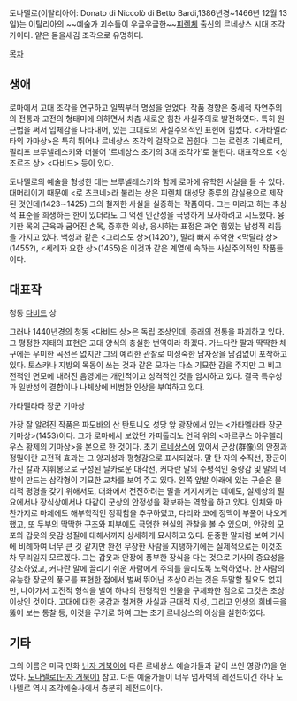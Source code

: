 도나텔로(이탈리아어: Donato di Niccolò di Betto Bardi,1386년경~1466년 12월 13일)는 이탈리아의 ~~예술가 괴수들이 우글우글한~~[[피렌체]] 출신의 르네상스 시대 조각가이다. 얕은 돋을새김 조각으로 유명하다.

[[목차]]

== 생애 ==
로마에서 고대 조각을 연구하고 일찍부터 명성을 얻었다. 작품 경향은 중세적 자연주의의 전통과 고전의 형태미에 의하면서 차츰 새로운 힘찬 사실주의로 발전하였다. 특히 원근법을 써서 입체감을 나타내어, 있는 그대로의 사실주의적인 표현에 힘썼다. <가타멜라타의 가마상>은 특히 뛰어나 르네상스 조각의 걸작으로 꼽힌다. 그는 로렌초 기베르티, 필리포 브루넬레스키와 더불어 '르네상스 초기의 3대 조각가'로 불린다. 대표작으로 <성 조르조 상> <다비드> 등이 있다.

도나텔로의 예술을 형성한 데는 브루넬레스키와 함께 로마에 유학한 사실을 들 수 있다. 대머리이기 때문에 <로 츠코네>라 불리는 상은 피렌체 대성당 종루의 감실용으로 제작된 것인데(1423∼1425) 그의 철저한 사실을 실증하는 작품이다. 그는 미라고 하는 추상적 표준을 희생하는 한이 있더라도 그 억센 인간성을 극명하게 묘사하려고 시도했다. 융기한 목의 근육과 굽어진 손목, 중후한 의상, 응시하는 표정은 과연 힘있는 남성적 리듬을 가지고 있다. 백성과 같은 <그리스도 상>(1420?), 말라 빠져 추악한 <막달라 상>(1455?), <세례자 요한 상>(1455)은 이것과 같은 계열에 속하는 사실주의적인 작품들이다.

== 대표작 ==

청동 [[다비드]] 상

그러나 1440년경의 청동 <다비드 상>은 독립 조상인데, 종래의 전통을 파괴하고 있다. 그 평정한 자태의 표현은 고대 양식의 충실한 번역이라 하겠다. 가느다란 팔과 딱딱한 체구에는 우미한 곡선은 없지만 그의 예리한 관찰로 미성숙한 남자상을 남김없이 포착하고 있다. 토스카나 지방의 목동이 쓰는 것과 같은 모자는 다소 기묘한 감을 주지만 그 비고전적인 면모에 내려진 음영에는 개인적이고 성격적인 것을 암시하고 있다. 결국 특수성과 일반성의 결합이나 나체상에 비범한 인상을 부여하고 있다.



가타멜라타 장군 기마상

가장 잘 알려진 작품은 파도바의 산 탄토니오 성당 앞 광장에서 있는 <가타멜라타 장군 기마상>(1453)이다. 그가 로마에서 보았던 카피톨리노 언덕 위의 <마르쿠스 아우렐리우스 황제의 기마상>을 본으로 한 것이다. 초기 [[르네상스]]에 있어서 군상(群像)의 안정과 정밀이란 고전적 효과는 그 양괴성과 평형감으로 표시되었다. 말 탄 자의 수직선, 장군이 가진 칼과 지휘봉으로 구성된 날카로운 대각선, 커다란 말의 수평적인 중량감 및 말의 네 발이 만드는 삼각형이 기묘한 교차를 보여 주고 있다. 왼쪽 앞발 아래에 있는 구슬은 물리적 평형을 갖기 위해서도, 대좌에서 전진하려는 말을 저지시키는 데에도, 실제상의 필요에서나 장식상에서나 다같이 군상의 안정성을 확보하는 역할을 하고 있다. 인체와 마찬가지로 마체에도 해부학적인 정확함을 추구하였고, 다리와 코에 정맥이 부풀어 나오게 했고, 또 두부의 딱딱한 구조와 피부에도 극명한 현실의 관찰을 볼 수 있으며, 안장의 모포와 갑옷의 옷감 성질에 대해서까지 상세하게 묘사하고 있다. 둔중한 말처럼 보여 기사에 비례하여 너무 큰 것 같지만 완전 무장한 사람을 지탱하기에는 실제적으로는 이것조차 무리일지 모르겠다. 그는 갑옷과 안장에 풍부한 장식을 다는 것으로 기사의 중요성을 강조하였고, 커다란 말에 끌리기 쉬운 사람에게 주의를 쏠리도록 노력하였다. 한 사람의 유능한 장군의 풍모를 표현한 점에서 벌써 뛰어난 초상이라는 것은 두말할 필요도 없지만, 나아가서 고전적 형식을 빌어 하나의 전형적인 인물을 구체화한 점으로 그것은 초상 이상인 것이다. 고대에 대한 공감과 철저한 사실과 근대적 지성, 그리고 인생의 희비극을 뚫어 보는 통찰 등, 이것을 무기로 하여 그는 초기 르네상스의 이상을 실현하였다.

== 기타 ==
그의 이름은 미국 만화 [[닌자 거북이]]에 다른 르네상스 예술가들과 같이 쓰인 영광(?)을 얻었다. [[도나텔로(닌자 거북이)]] 참고. 다른 예술가들이 너무 넘사벽의 레전드이긴 하나 도나텔로 역시 조각예술사에서 충분히 레전드이다.
